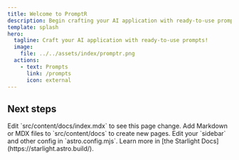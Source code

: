 ```yaml
---
title: Welcome to PromptR
description: Begin crafting your AI application with ready-to-use prompts.
template: splash
hero:
  tagline: Craft your AI application with ready-to-use prompts!
  image:
    file: ../../assets/index/promptr.png
  actions:
    - text: Prompts
      link: /prompts
      icon: external
---
```



## Next steps

<CardGrid stagger>
	<Card title="Update content" icon="pencil">
		Edit `src/content/docs/index.mdx` to see this page change.
	</Card>
	<Card title="Add new content" icon="add-document">
		Add Markdown or MDX files to `src/content/docs` to create new pages.
	</Card>
	<Card title="Configure your site" icon="setting">
		Edit your `sidebar` and other config in `astro.config.mjs`.
	</Card>
	<Card title="Read the docs" icon="open-book">
		Learn more in [the Starlight Docs](https://starlight.astro.build/).
	</Card>
</CardGrid>

